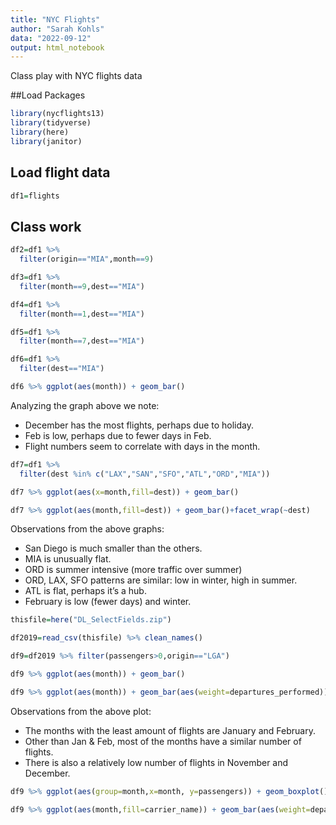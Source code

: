 ```yaml
---
title: "NYC Flights"
author: "Sarah Kohls"
data: "2022-09-12"
output: html_notebook
---
```


Class play with NYC flights data

##Load Packages
```r
library(nycflights13)
library(tidyverse)
library(here)
library(janitor)
```

## Load flight data
```r
df1=flights
```

## Class work
```r
df2=df1 %>%
  filter(origin=="MIA",month==9)
```

```r
df3=df1 %>%
  filter(month==9,dest=="MIA")
```

```r
df4=df1 %>%
  filter(month==1,dest=="MIA")
```

```r
df5=df1 %>%
  filter(month==7,dest=="MIA")
```

```r
df6=df1 %>%
  filter(dest=="MIA")

df6 %>% ggplot(aes(month)) + geom_bar()
```

Analyzing the graph above we note:

* December has the most flights, perhaps due to holiday. 
* Feb is low, perhaps due to fewer days in Feb.
* Flight numbers seem to correlate with days in the month.

```r
df7=df1 %>%
  filter(dest %in% c("LAX","SAN","SFO","ATL","ORD","MIA"))

df7 %>% ggplot(aes(x=month,fill=dest)) + geom_bar()
```
```r
df7 %>% ggplot(aes(month,fill=dest)) + geom_bar()+facet_wrap(~dest)

```
Observations from the above graphs:

* San Diego is much smaller than the others.
* MIA is unusually flat.
* ORD is summer intensive (more traffic over summer)
* ORD, LAX, SFO patterns are similar: low in winter, high in summer.
* ATL is flat, perhaps it's a hub.
* February is low (fewer days) and winter.

```r
thisfile=here("DL_SelectFields.zip")

df2019=read_csv(thisfile) %>% clean_names()
```

```r
df9=df2019 %>% filter(passengers>0,origin=="LGA")

df9 %>% ggplot(aes(month)) + geom_bar()
```

```r
df9 %>% ggplot(aes(month)) + geom_bar(aes(weight=departures_performed))
```
 Observations from the above plot: 
 
 * The months with the least amount of flights are January and February.
 * Other than Jan & Feb, most of the months have a similar number of flights.
 * There is also a relatively low number of flights in November and December.
 
```r
df9 %>% ggplot(aes(group=month,x=month, y=passengers)) + geom_boxplot()
```
 
```r
df9 %>% ggplot(aes(month,fill=carrier_name)) + geom_bar(aes(weight=departures_performed))
```
 
